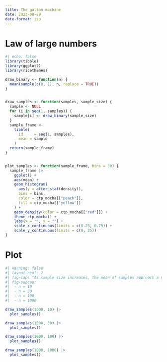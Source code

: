 ```yaml
---
title: The galton machine
date: 2023-08-29
date-format: iso
---
```


# Law of large numbers

```r
#| echo: false
library(tibble)
library(ggplot2)
library(ricethemes)

draw_binary <- function(n) {
  mean(sample(c(0, 1), n, replace = TRUE))
}


draw_samples <- function(samples, sample_size) {
  sample <- NULL
  for (i in seq(1, samples)) {
    sample[i] <- draw_binary(sample_size)
  }
  sample_frame <-
    tibble(
      id     = seq(1, samples),
      mean = sample
    )
  return(sample_frame)
}


plot_samples <- function(sample_frame, bins = 30) {
  sample_frame |>
    ggplot() +
    aes(mean) +
    geom_histogram(
      aes(y = after_stat(density)),
      bins = bins,
      color = ctp_mocha[["peach"]],
      fill = ctp_mocha[["yellow"]]
    ) +
    geom_density(color = ctp_mocha[["red"]]) +
    theme_ctp_mocha() +
    labs(x = "", y = "") +
    scale_x_continuous(limits = c(0.25, 0.75)) +
    scale_y_continuous(limits = c(0, 25))
}
```

# Plot

```r
#| warning: false
#| layout-ncol: 2
#| fig-cap: "As sample size increases, the mean of samples approach a normal distribution."
#| fig-subcap:
#|  - n = 10
#|  - n = 30
#|  - n = 100
#|  - n = 1000

draw_samples(1000, 10) |>
  plot_samples()

draw_samples(1000, 30) |>
  plot_samples()

draw_samples(1000, 100) |>
  plot_samples()

draw_samples(1000, 1000) |>
  plot_samples()
```
